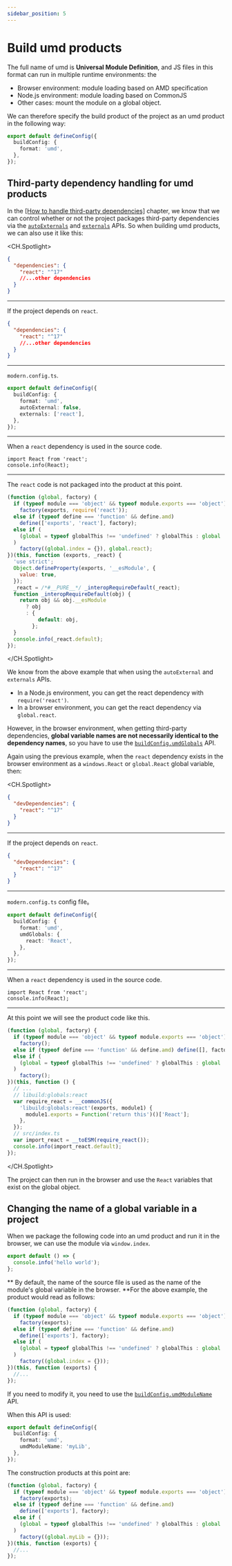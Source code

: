 ```yaml
---
sidebar_position: 5
---
```


# Build umd products

The full name of umd is **Universal Module Definition**, and JS files in this format can run in multiple runtime environments: the

- Browser environment: module loading based on AMD specification
- Node.js environment: module loading based on CommonJS
- Other cases: mount the module on a global object.

We can therefore specify the build product of the project as an umd product in the following way:

```ts
export default defineConfig({
  buildConfig: {
    format: 'umd',
  },
});
```

## Third-party dependency handling for umd products

In the [[How to handle third-party dependencies]](/en/guide/advance/external-dependency) chapter, we know that we can control whether or not the project packages third-party dependencies via the [`autoExternals`](/en/api/config/build-config#autoexternal) and [`externals`](/en/api/config/build-config#externals) APIs.
So when building umd products, we can also use it like this:

<CH.Spotlight>

```json package.json
{
  "dependencies": {
    "react": "^17"
    //...other dependencies
  }
}
```

---

If the project depends on `react`.

```json package.json
{
  "dependencies": {
    "react": "^17"
    //...other dependencies
  }
}
```

---

`modern.config.ts`.

```ts
export default defineConfig({
  buildConfig: {
    format: 'umd',
    autoExternal: false,
    externals: ['react'],
  },
});
```

---

When a `react` dependency is used in the source code.

```tsx src/index.ts
import React from 'react';
console.info(React);
```

---

The `react` code is not packaged into the product at this point.

```js dist/index.js focus=1:7
(function (global, factory) {
  if (typeof module === 'object' && typeof module.exports === 'object')
    factory(exports, require('react'));
  else if (typeof define === 'function' && define.amd)
    define(['exports', 'react'], factory);
  else if (
    (global = typeof globalThis !== 'undefined' ? globalThis : global || self)
  )
    factory((global.index = {}), global.react);
})(this, function (exports, _react) {
  'use strict';
  Object.defineProperty(exports, '__esModule', {
    value: true,
  });
  _react = /*#__PURE__*/ _interopRequireDefault(_react);
  function _interopRequireDefault(obj) {
    return obj && obj.__esModule
      ? obj
      : {
          default: obj,
        };
  }
  console.info(_react.default);
});
```

</CH.Spotlight>

We know from the above example that when using the `autoExternal` and `externals` APIs.

- In a Node.js environment, you can get the react dependency with `require('react')`.
- In a browser environment, you can get the react dependency via `global.react`.

However, in the browser environment, when getting third-party dependencies, **global variable names are not necessarily identical to the dependency names**, so you have to use the [`buildConfig.umdGlobals`](/en/api/config/build-config#umdglobals) API.

Again using the previous example, when the `react` dependency exists in the browser environment as a `windows.React` or `global.React` global variable, then:

<CH.Spotlight>

```json package.json
{
  "devDependencies": {
    "react": "^17"
  }
}
```

---

If the project depends on `react`.

```json package.json
{
  "devDependencies": {
    "react": "^17"
  }
}
```

---

`modern.config.ts` config file。

```ts
export default defineConfig({
  buildConfig: {
    format: 'umd',
    umdGlobals: {
      react: 'React',
    },
  },
});
```

---

When a `react` dependency is used in the source code.

```tsx src/index.ts
import React from 'react';
console.info(React);
```

---

At this point we will see the product code like this.

```js dist/index.js focus=12:18
(function (global, factory) {
  if (typeof module === 'object' && typeof module.exports === 'object')
    factory();
  else if (typeof define === 'function' && define.amd) define([], factory);
  else if (
    (global = typeof globalThis !== 'undefined' ? globalThis : global || self)
  )
    factory();
})(this, function () {
  // ...
  // libuild:globals:react
  var require_react = __commonJS({
    'libuild:globals:react'(exports, module1) {
      module1.exports = Function('return this')()['React'];
    },
  });
  // src/index.ts
  var import_react = __toESM(require_react());
  console.info(import_react.default);
});
```

</CH.Spotlight>

The project can then run in the browser and use the `React` variables that exist on the global object.

## Changing the name of a global variable in a project

When we package the following code into an umd product and run it in the browser, we can use the module via `window.index`.

```ts ./src/index.ts
export default () => {
  console.info('hello world');
};
```

** By default, the name of the source file is used as the name of the module's global variable in the browser. **For the above example, the product would read as follows:

```js ./dist/index.js focus=9:9
(function (global, factory) {
  if (typeof module === 'object' && typeof module.exports === 'object')
    factory(exports);
  else if (typeof define === 'function' && define.amd)
    define(['exports'], factory);
  else if (
    (global = typeof globalThis !== 'undefined' ? globalThis : global || self)
  )
    factory((global.index = {}));
})(this, function (exports) {
  //...
});
```

If you need to modify it, you need to use the [`buildConfig.umdModuleName`](/en/api/config/build-config#umdmodulename) API.

When this API is used:

```ts
export default defineConfig({
  buildConfig: {
    format: 'umd',
    umdModuleName: 'myLib',
  },
});
```

The construction products at this point are:

```js ./dist/index.js focus=9:9
(function (global, factory) {
  if (typeof module === 'object' && typeof module.exports === 'object')
    factory(exports);
  else if (typeof define === 'function' && define.amd)
    define(['exports'], factory);
  else if (
    (global = typeof globalThis !== 'undefined' ? globalThis : global || self)
  )
    factory((global.myLib = {}));
})(this, function (exports) {
  //...
});
```
